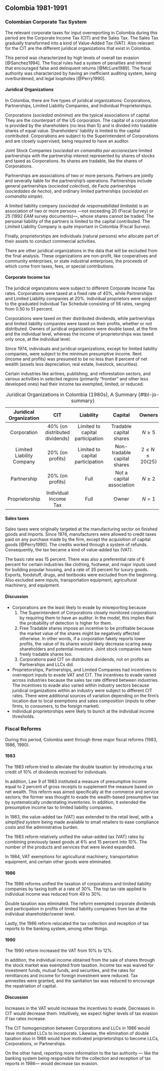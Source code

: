 ## Colombia 1981-1991

### Colombian Corporate Tax System

The relevant corporate taxes for input overreporting in Colombia during this period are the Corporate Income Tax (CIT) and the Sales Tax. The Sales Tax gradually transformed into a kind of Value-Added Tax (VAT). Also relevant for the CIT are the different juridical organizations that exist in Colombia. 

This period was characterized by high levels of overall tax evasion [@Sanchez1994]. The fiscal rules had a system of penalties and interest that encouraged false and delinquent returns [@McLure1989]. The fiscal authority was characterized by having an inefficient auditing system, being overburdened, and legal loopholes [@Perry1990].

#### Juridical Organizations

In Colombia, there are five types of juridical organizations: Corporations, Partnerships, Limited Liability Companies, and Individual Proprietorships.

Corporations (*sociedad anónima*) are the typical associations of capital. They are the counterpart of the US corporation. The capital of a corporation is provided by the shareholders (no less than 5) and is divided into tradable shares of equal value. Shareholders' liability is limited to the capital contributed. Corporations are subject to the Superintendent of Corporations and are closely supervised, being required to have an auditor.

Joint Stock Companies (*sociedad en comandita por acciones*)are limited partnerships with the partnership interest represented by shares of stocks and taxed as Corporations. Its shares are tradable, like the shares of Corporations.

Partnerships are associations of two or more persons. Partners are jointly and severally liable for the partnership's operations. Partnerships include general partnerships (*sociedad colectiva*), de Facto partnerships (*sociedades de hecho*), and ordinary limited partnerships (*sociedad en comandita simple*).

A limited liability company (*sociedad de responsabilidad limitada*) is an association of two or more persons —not exceeding 20 (Fiscal Survey) or 25 (1992 *EAM* survey documents)—, whose shares cannot be traded. The personal liability of the partners is limited to the capital contributed. The Limited Liability Company is quite important in Colombia (Fiscal Survey).

Finally, proprietorships are individuals (natural persons) who allocate part of their assets to conduct commercial activities.

There are other juridical organizations in the data that will be excluded from the final analysis. These organizations are non-profit, like cooperatives and community enterprises, or state industrial enterprises, the proceeds of which come from taxes, fees, or special contributions.

#### Corporate Income tax

The juridical organizations were subject to different Corporate Income Tax rates. Corporations were taxed at a fixed rate of 40%, while Partnerships and Limited Liability companies at 20%. Individual proprietors were subject to the graduated Individual Tax Schedule consisting of 56 rates, ranging from 0.50 to 51 percent. 

Corporations were taxed on their distributed dividends, while partnerships and limited liability companies were taxed on their profits, whether or not distributed. Owners of juridical organizations were double taxed, at the firm and the individual level, whereas the income of proprietorships was taxed only once, at the individual level. 

Since 1974, individuals and juridical organizations, except for limited liability companies, were subject to the minimum presumptive income. Rent (income and profits) was presumed to be no less than 8 percent of net wealth (assets less depreciation, real estate, livestock, securities).

Certain industries like airlines, publishing, and reforestation sectors, and various activities in selected regions (primarily "frontier" and other less developed ones) had their income tax exempted, limited, or reduced.

| Juridical Organization | CIT | Liability | Capital | Owners |
|:----------------------:|:---:|:---------:|:-------:|:----------:|
| Corporation           | 40% (on distributed dividends) | Limited to capital participation | Tradable capital shares | $N\ge5$ |
| Limited Liability Company | 20% (on profits) | Limited to capital participation | Non-tradable capital shares | $2\le N \le 20 (25)$ |
| Partnership | 20% (on profits) | Full | Not a capital association | $N\ge2$ |
| Proprietorship | Individual Income Tax | Full | Owner | $N=1$ |
: Juridical Organizations in Colombia (1980s), A Summary {#tbl-jo-summary}

#### Sales taxes

Sales taxes were originally targeted at the manufacturing sector on finished goods and imports. Since 1974, manufacturers were allowed to credit taxes paid on any purchase made by the firm, except the acquisition of capital goods [@Perry1990]. The credits worked through a system of refunds. Consequently, the tax became a kind of value-added tax (VAT). 

The basic rate was 15 percent. There was also a preferential rate of 6 percent for certain industries like clothing, footwear, and major inputs used for building popular housing, and a rate of 35 percent for luxury goods. Exports, foodstuff, drugs, and textbooks were excluded from the beginning. Also excluded were inputs, transportation equipment, agricultural machinery, and equipment.

#### Discussion

- Corporations are the least likely to evade by misreporting because 
    1. The Superintendent of Corporations closely monitored corporations by requiring them to have an auditor. In the model, this implies that the probability of detection is higher for them.
    1. Free Tradable shares impose an incentive to be profitable because the market value of the shares might be negatively affected otherwise. In other words, if a corporation fakely reports lower profits, the value of its shares would likely decrease scaring away shareholders and potential investors. Joint stock companies have freely tradable shares too.
    1. Corporations paid CIT on distributed dividends, not on profits as Partnerships and LLCs did.
- Proprietorships, Partnerships, and Limited Companies had incentives to overreport inputs to evade VAT and CIT. The incentives to evade varied across industries because the sales tax rate differed between industries. The incentives to evade also varied within industry sectors because juridical organizations within an industry were subject to different CIT rates. There were additional sources of variation depending on the firm's location due to local exemptions and sales composition (inputs to other firms, to consumers, to the foreign market).
- Individual proprietorships were likely to bunch at the individual income thresholds.


### Fiscal Reforms

During this period, Colombia went through three major fiscal reforms (1983, 1986, 1990). 

#### 1983

The 1983 reform tried to alleviate the double taxation by introducing a tax credit of 10% of dividends received for individuals.

In addition, Law 9 of 1983 instituted a measure of presumptive income equal to 2 percent of gross receipts to supplement the measure based on net wealth. This reform was aimed specifically at the commerce and service sectors; the former was thought to evade the wealth-based presumptive tax by systematically understating inventories. In addition, it extended the presumptive income tax to limited liability companies.

In 1983, the value-added tax (VAT) was extended to the retail level, with a *simplified system* being made available to small retailers to ease compliance costs and the administrative burden.

The 1983 reform relatively unified the value-added tax (VAT) rates by combining previously taxed goods at 6% and 15 percent into 10%. The number of the products and services that were levied expanded. 

In 1984, VAT exemptions for agricultural machinery, transportation equipment, and certain other goods were eliminated.


#### 1986

The 1986 reforms unified the taxation of corporations and limited liability companies by taxing both at a rate of 30%. The top tax rate applied to individual income was reduced from 49 to 30%.

Double taxation was eliminated. The reform exempted corporate dividends and participation in profits of limited liability companies from tax at the individual shareholder/owner level. 

Lastly, the 1986 reform relocated the tax collection and reception of tax reports to the banking system, among other things. 

#### 1990

The 1990 reform increased the VAT from 10% to 12%. 

In addition, the individual income obtained from the sale of shares through the stock market was exempted from taxation. Income tax was waived for investment funds, mutual funds, and securities, and the rates for remittances and income for foreign investment were reduced. Tax amnesties were granted, and the sanitation tax was reduced to encourage the repatriation of capital.


#### Discussion

Increases in the VAT would increase the incentives to evade. Decreases in CIT would decrease them. Intuitively, we expect higher levels of tax evasion if tax rates increase.

The CIT homogenization between Corporations and LLCs in 1986 would have motivated LLCs to incorporate. Likewise, the elimination of double taxation also in 1986 would have motivated proprietorships to become LLCs, Corporations, or Partnerships.

On the other hand, reporting more information to the tax authority — like the banking system being responsible for the collection and reception of tax reports in 1986— would decrease tax evasion.
